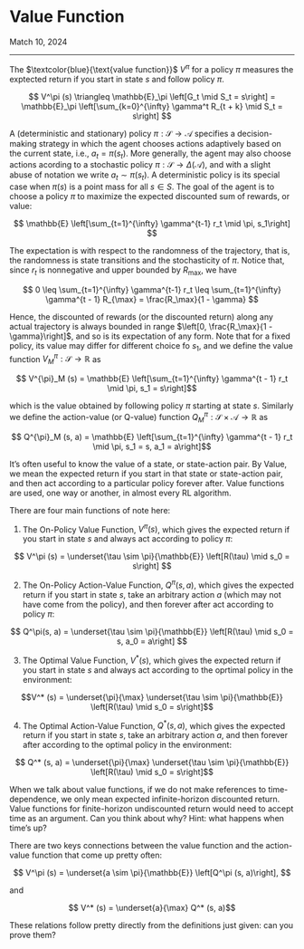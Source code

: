 <h1 class=post >Value Function</h1>
<span class='meta'>Match 10, 2024</span>
<hr/>

The $\textcolor{blue}{\text{value function}}$ $V^\pi$ for a policy $\pi$ measures the exptected return if you start in state $s$ and follow policy $\pi$.

$$ V^\pi (s) \triangleq \mathbb{E}_\pi \left[G_t \mid S_t = s\right] = \mathbb{E}_\pi \left[\sum_{k=0}^{\infty} \gamma^t R_{t + k} \mid S_t = s\right] $$

A (deterministic and stationary) policy $\pi : \mathcal{S} \rightarrow \mathcal{A}$ specifies a decision-making strategy in which the agent chooses actions adaptively based on the current state, i.e., $a_t = \pi(s_t)$. More generally, the agent may also choose actions acording to a stochastic policy $\pi : \mathcal{S} \rightarrow \Delta(\mathcal{A})$, and with a slight abuse of notation we write $a_t \sim \pi(s_t)$. A deterministic policy is its special case when $\pi(s)$ is a point mass for all $s \in S$. The goal of the agent is to choose a policy $\pi$ to maximize the expected discounted sum of rewards, or value: 

$$ \mathbb{E} \left[\sum_{t=1}^{\infty} \gamma^{t-1} r_t \mid \pi, s_1\right]  $$

The expectation is with respect to the randomness of the trajectory, that is, the randomness is state transitions and the stochasticity of $\pi$. Notice that, since $r_t$ is nonnegative and upper bounded by $R_{\text{max}}$, we have 

$$  0 \leq \sum_{t=1}^{\infty} \gamma^{t-1} r_t \leq \sum_{t=1}^{\infty} \gamma^{t - 1} R_{\max} = \frac{R_\max}{1 - \gamma}  $$

Hence, the discounted of rewards (or the discounted return) along any actual trajectory is always bounded in range $\left[0, \frac{R_\max}{1 -\gamma}\right]$, and so is its expectation of any form. Note that for a fixed policy, its value may differ for different choice fo $s_1$, and we define the value function $V^{\pi}_{M} : \mathcal{S} \rightarrow \mathbb{R}$ as

$$ V^{\pi}_M (s) = \mathbb{E} \left[\sum_{t=1}^{\infty} \gamma^{t - 1} r_t \mid \pi, s_1 = s\right]$$

which is the value obtained by following policy $\pi$ starting at state $s$. Similarly we define the action-value (or Q-value) function $Q^{\pi}_M : \mathcal{S} \times \mathcal{A} \rightarrow \mathbb{R}$ as

$$ Q^{\pi}_M (s, a) = \mathbb{E} \left[\sum_{t=1}^{\infty} \gamma^{t - 1} r_t \mid \pi, s_1 = s, a_1 = a\right]$$

It's often useful to know the $\text{value}$ of a state, or state-action pair. By Value, we mean the expected return if you start in that state or state-action pair, and then act according to a particular policy forever after. $\text{Value functions}$ are used, one way or another, in almost every RL algorithm.

There are four main functions of note here:

1. The $\text{On-Policy Value Function}$, $V^\pi(s)$, which gives the expected return if you start in state $s$ and always act according to policy $\pi$:

$$ V^\pi (s) = \underset{\tau \sim \pi}{\mathbb{E}} \left[R(\tau) \mid s_0 = s\right] $$

2. The $\text{On-Policy Action-Value Function}$, $Q^\pi(s, a)$, which gives the expected return if you start in state $s$, take an arbitrary action $a$ (which may not have come from the policy), and then forever after act according to policy $\pi$:

$$ Q^\pi(s, a) = \underset{\tau \sim \pi}{\mathbb{E}} \left[R(\tau) \mid s_0 = s, a_0 = a\right] $$

3. The $\text{Optimal Value Function}$, $V^* (s)$, which gives the expected return if you start in state $s$ and always act according to the oprtimal policy in the environment:

$$V^* (s) = \underset{\pi}{\max}  \underset{\tau \sim \pi}{\mathbb{E}} \left[R(\tau) \mid s_0 = s\right]$$

4. The $\text{Optimal Action-Value Function}$, $Q^* (s, a)$, which gives the expected return if you start in state $s$, take an arbitrary action $a$, and then forever after according to the optimal policy in the environment: 

$$ Q^* (s, a) = \underset{\pi}{\max}  \underset{\tau \sim \pi}{\mathbb{E}} \left[R(\tau) \mid s_0 = s\right]$$

When we talk about value functions, if we do not make references to time-dependence, we only mean expected $\text{infinite-horizon discounted return.}$ Value functions for finite-horizon undiscounted return would need to accept time as an argument. Can you think about why? Hint: what happens when time's up? 

There are two keys connections between the value function and the action-value function that come up pretty often:

$$ V^\pi (s) = \underset{a \sim \pi}{\mathbb{E}} \left[Q^\pi (s, a)\right], $$

and 

$$ V^* (s) = \underset{a}{\max} Q^* (s, a)$$

These relations follow pretty directly from the definitions just given: can you prove them?